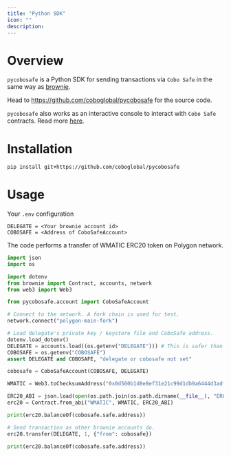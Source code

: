 ```yaml
---
title: "Python SDK"
icon: ""
description:
---
```


# Overview

`pycobosafe` is a Python SDK for sending transactions via `Cobo Safe` in the same way as [brownie](https://github.com/eth-brownie/brownie).

Head to https://github.com/coboglobal/pycobosafe for the source code.

`pycobosafe` also works as an interactive console to interact with `Cobo Safe` contracts. Read more [here](/smart-contract-wallet/tools/overview).

# Installation

```sh
pip install git+https://github.com/coboglobal/pycobosafe
```

# Usage

Your `.env` configuration
```
DELEGATE = <Your brownie account id>
COBOSAFE = <Address of CoboSafeAccount>
```

The code performs a transfer of WMATIC ERC20 token on Polygon network.
```py
import json
import os

import dotenv
from brownie import Contract, accounts, network
from web3 import Web3

from pycobosafe.account import CoboSafeAccount

# Connect to the network. A fork chain is used for test.
network.connect("polygon-main-fork")

# Load delegate's private key / keystore file and CoboSafe address.
dotenv.load_dotenv()
DELEGATE = accounts.load((os.getenv("DELEGATE"))) # This is safer than plain private key.
COBOSAFE = os.getenv("COBOSAFE")
assert DELEGATE and COBOSAFE, "delegate or cobosafe not set"

cobosafe = CoboSafeAccount(COBOSAFE, DELEGATE)

WMATIC = Web3.toChecksumAddress("0x0d500b1d8e8ef31e21c99d1db9a6444d3adf1270")

ERC20_ABI = json.load(open(os.path.join(os.path.dirname(__file__), "ERC20.json")))
erc20 = Contract.from_abi("WMATIC", WMATIC, ERC20_ABI)

print(erc20.balanceOf(cobosafe.safe.address))

# Send transaction as other brownie accounts do.
erc20.transfer(DELEGATE, 1, {"from": cobosafe})

print(erc20.balanceOf(cobosafe.safe.address))
```
